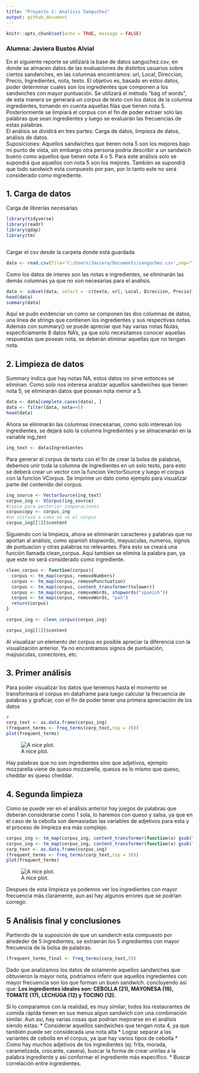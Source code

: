 ```yaml
---
title: "Proyecto 1: Analisis Sanguchez"
output: github_document
---
```


```r
knitr::opts_chunk$set(echo = TRUE, message = FALSE)
```
### Alumna: Javiera Bustos Alvial

En el siguiente reporte se utilizará la base de datos sanguchez.csv, en donde se almacen datos de las evaluaciones de distintos usuarios sobre ciertos sandwiches, en las columnas encontramos: url, Local, Direccion, Precio, Ingredientes, nota, texto.
El objetivo es, basado en estos datos, poder determinar cuales son los ingredientes que componen a los sandwiches con mayor puntuación.
Se utilizará el método "bag of words", de esta manera se generará un corpus de texto con los datos de la columna ingredientes, tomando en cuenta aquellas filas que tienen nota 5. Posteriormente se limpiará el corpus con el fin de poder extraer solo las palabras que sean ingredientes y luego se evaluarán las frecuencias de estas palabras.  
El análisis se dividirá en tres partes: Carga de datos, limpieza de datos, análisis de datos.  
Suposiciones: Aquellos sandwiches que tienen nota 5 son los mejores bajo mi punto de vista, sin embargo otra persona podría describir a un sandwich bueno como aquellos que tienen nota 4 o 5. Para este análisis solo se supondrá que aquellos con nota 5 son los mejores. También se supondrá que todo sandwich esta compuesto por pan, por lo tanto este no será considerado como ingrediente.



## 1. Carga de datos
Carga de librerías necesarias
```r
library(tidyverse)
library(readr)
library(qdap)
library(tm)
```
```

```
Cargar el csv desde la carpeta donde está guardada 
```r
data <- read.csv(file='C:/Users/Javiera/Documents/sanguchez.csv',sep=";")
```
Como los datos de interes son las notas e ingredientes, se eliminarán las demás columnas ya que no son necesarias para el análisis. 

```r
data <- subset(data, select = -c(texto, url, Local, Direccion, Precio))
head(data)
summary(data)
```
Aquí se pudo evidenciar un como se componen las dos columnas de datos, una linea de strings que contienen los ingredientes y sus respectivas notas. 
Además con summary() se puede apreciar que hay varias notas Nulas, específciamente 8 datos NA's, ya que solo necesitamos conocer aquellas respuestas que posean nota, se deberán eliminar aquellas que no tengan nota.

## 2. Limpieza de datos
Summary indica que hay notas NA, estos datos no sirve entonces se eliminan. Como solo nos interesa analizar aquellos sandwiches que tienen nota 5, se eliminarán datos que posean nota menor a 5.
```r
data <- data[complete.cases(data), ]
data <- filter(data, nota==5)
head(data)
```
Ahora se eliminarán las columnas innecesarias, como solo interesan los ingredientes, se dejará solo la columna Ingredientes y se almacenarán en la variable ing_text
```r
ing_text <- data$Ingredientes
```
Para generar el corpus de texto con el fin de crear la bolsa de palabras, debemos unir toda la columna de ingredientes en un solo texto, para esto se deberá crear un vector con la funcion VectorSource y luego el corpus con la funcion VCorpus. Se imprime un dato como ejemplo para visualizar parte del contenido del corpus.
```r
ing_source <- VectorSource(ing_text)
corpus_ing <- VCorpus(ing_source)
#copia para posterior comparaciones
corpuscopy <- corpus_ing
#un vistaza a como se ve el corpus
corpus_ing[[1]]$content
```
Siguiendo con la limpieza, ahora se eliminarán caracteres y palabras que no aportan al análisis, como spanish stopwords, mayusculas, numeros, signos de puntuacion y otras palabras no relevantes. Para esto se creará una función llamada clean_corpus. Aquí tambien se elimina la palabra pan, ya que este no será considerado como ingrediente.
```r
clean_corpus <- function(corpus){
  corpus <- tm_map(corpus, removeNumbers)
  corpus <- tm_map(corpus, removePunctuation)
  corpus <- tm_map(corpus, content_transformer(tolower))
  corpus <- tm_map(corpus, removeWords, stopwords("spanish"))
  corpus <- tm_map(corpus, removeWords, "pan")
  return(corpus)
}

corpus_ing <- clean_corpus(corpus_ing)

corpus_ing[[1]]$content

```
Al visualizar un elemento del corpus es posible apreciar la diferencia con la visualización anterior. Ya no encontramos signos de puntuación, maýusculas, conectores, etc.

## 3. Primer análisis
Para poder visualizar los datos que tenemos hasta el momento se transformará el corpus en dataframe para luego calcular la frecuencia de palabras y graficar, con el fin de poder tener una primera apreciación de los datos
```r
#
corp_text <- as.data.frame(corpus_ing)
(frequent_terms <- freq_terms(corp_text,top = 30))
plot(frequent_terms)
```
![A nice plot.](`r knitr::fig_chunk('freq2-plot', 'png')`)

Hay palabras que no son ingredientes sino que adjetivos, ejemplo: mozzarella viene de queso mozzarella, quesos es lo mismo que queso, cheddar es queso cheddar.

## 4. Segunda limpieza
Como se puede ver en el análisis anterior hay juegos de palabras que deberán considerarse como 1 sola, lo haremos con queso y salsa, ya que en el caso de la cebolla son demasiadas las variables de adjetivos para esta y el proceso de limpieza era más complejo.
```r
corpus_ing <- tm_map(corpus_ing, content_transformer(function(x) gsub("(queso).(\\w+)", "\\1\\2", x, ignore.case = TRUE)))
corpus_ing <- tm_map(corpus_ing, content_transformer(function(x) gsub("(salsa).(\\w+)", "\\1\\2", x, ignore.case = TRUE)))
corp_text <- as.data.frame(corpus_ing)
(frequent_terms <- freq_terms(corp_text,top = 30))
plot(frequent_terms)
```
![A nice plot.](`r knitr::fig_chunk('freq-plot', 'png')`)

Despues de esta limpieza ya podemos ver los ingredientes con mayor frecuencia más claramente, aun así hay algunos errores que se podrían corregir.

## 5 Análisis final y conclusiones

Partiendo de la suposición de que un sandwich esta compuesto por alrededer de 5 ingredientes, se extraerán los 5 ingredientes con mayor frecuencia de la bolsa de palabras.
```r
(frequent_terms_final <- freq_terms(corp_text,5))
```
Dado que analizamos los datos de solamente aquellos sandwiches que obtuvieron la mayor nota, podríamos inferir que aquellos ingredientes con mayor frecuencia son los que forman un buen sandwich.
concluyendo así que:
**Los ingredientes ideales son: CEBOLLA (21), MAYONESA (19), TOMATE (17), LECHUGA (12) y TOCINO (12).**

Si lo comparamos con la realidad, es muy similar, todos los restaurantes de comida rápida tienen en sus menus algun sandwich con una combinación similar.
Aun así, hay varias cosas que podrían mejorarse en el análisis siendo estas:
* Considerar aquellos sandwiches que tengan nota 4, ya que también puede ser considerada una nota alta
* Lograr separar a las variantes de cebolla en el corpus, ya que hay varios tipos de cebolla 
* Como hay muchos adjetivos de los ingredientes (ej: frita, morada, caramelizada, crocante, casera), buscar la forma de crear unirlas a la palabra ingrediente y así conformar el ingrediente más específico. 
* Buscar correlación entre ingredientes.


